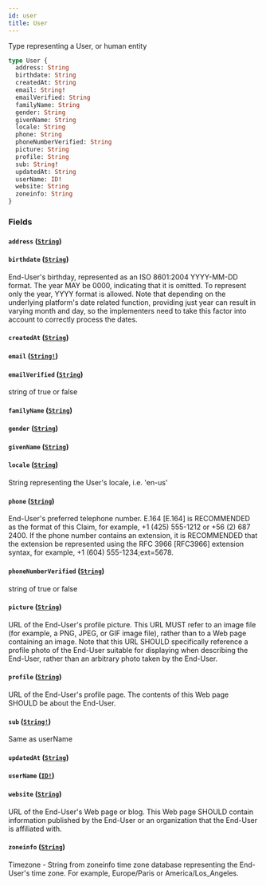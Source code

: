 ```yaml
---
id: user
title: User
---
```


Type representing a User, or human entity

```graphql
type User {
  address: String
  birthdate: String
  createdAt: String
  email: String!
  emailVerified: String
  familyName: String
  gender: String
  givenName: String
  locale: String
  phone: String
  phoneNumberVerified: String
  picture: String
  profile: String
  sub: String!
  updatedAt: String
  userName: ID!
  website: String
  zoneinfo: String
}
```

### Fields

#### `address` ([`String`](/developers/shared-apis/adminidentity-api/graphql/reference/scalars/string))

#### `birthdate` ([`String`](/developers/shared-apis/adminidentity-api/graphql/reference/scalars/string))

End-User's birthday, represented as an ISO 8601:2004 YYYY-MM-DD format. The
year MAY be 0000, indicating that it is omitted. To represent only the year,
YYYY format is allowed. Note that depending on the underlying platform's date
related function, providing just year can result in varying month and day, so
the implementers need to take this factor into account to correctly process the dates.

#### `createdAt` ([`String`](/developers/shared-apis/adminidentity-api/graphql/reference/scalars/string))

#### `email` ([`String!`](/developers/shared-apis/adminidentity-api/graphql/reference/scalars/string))

#### `emailVerified` ([`String`](/developers/shared-apis/adminidentity-api/graphql/reference/scalars/string))

string of true or false

#### `familyName` ([`String`](/developers/shared-apis/adminidentity-api/graphql/reference/scalars/string))

#### `gender` ([`String`](/developers/shared-apis/adminidentity-api/graphql/reference/scalars/string))

#### `givenName` ([`String`](/developers/shared-apis/adminidentity-api/graphql/reference/scalars/string))

#### `locale` ([`String`](/developers/shared-apis/adminidentity-api/graphql/reference/scalars/string))

String representing the User's locale, i.e. 'en-us'

#### `phone` ([`String`](/developers/shared-apis/adminidentity-api/graphql/reference/scalars/string))

End-User's preferred telephone number. E.164 [E.164] is RECOMMENDED as the
format of this Claim, for example, +1 (425) 555-1212 or +56 (2) 687 2400. If
the phone number contains an extension, it is RECOMMENDED that the extension
be represented using the RFC 3966 [RFC3966] extension syntax, for example, +1
(604) 555-1234;ext=5678.

#### `phoneNumberVerified` ([`String`](/developers/shared-apis/adminidentity-api/graphql/reference/scalars/string))

string of true or false

#### `picture` ([`String`](/developers/shared-apis/adminidentity-api/graphql/reference/scalars/string))

URL of the End-User's profile picture. This URL MUST refer to an image file
(for example, a PNG, JPEG, or GIF image file), rather than to a Web page
containing an image. Note that this URL SHOULD specifically reference a
profile photo of the End-User suitable for displaying when describing the
End-User, rather than an arbitrary photo taken by the End-User.

#### `profile` ([`String`](/developers/shared-apis/adminidentity-api/graphql/reference/scalars/string))

URL of the End-User's profile page. The contents of this Web page SHOULD be about the End-User.

#### `sub` ([`String!`](/developers/shared-apis/adminidentity-api/graphql/reference/scalars/string))

Same as userName

#### `updatedAt` ([`String`](/developers/shared-apis/adminidentity-api/graphql/reference/scalars/string))

#### `userName` ([`ID!`](/developers/shared-apis/adminidentity-api/graphql/reference/scalars/id))

#### `website` ([`String`](/developers/shared-apis/adminidentity-api/graphql/reference/scalars/string))

URL of the End-User's Web page or blog. This Web page SHOULD contain
information published by the End-User or an organization that the End-User is
affiliated with.

#### `zoneinfo` ([`String`](/developers/shared-apis/adminidentity-api/graphql/reference/scalars/string))

Timezone - String from zoneinfo time zone database representing the End-User's
time zone. For example, Europe/Paris or America/Los_Angeles.
